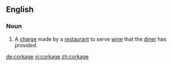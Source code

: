 ==English==
=== Noun ===
{{en-noun|-}}
# A [[charge]] made by a [[restaurant]] to serve [[wine]] that the [[diner]] has provided.

[[de:corkage]]
[[vi:corkage]]
[[zh:corkage]]